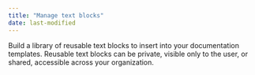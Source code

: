 ```yaml
---
title: "Manage text blocks"
date: last-modified
---
```


Build a library of reusable text blocks to insert into your documentation templates. Reusable text blocks can be private, visible only to the user, or shared, accessible across your organization.